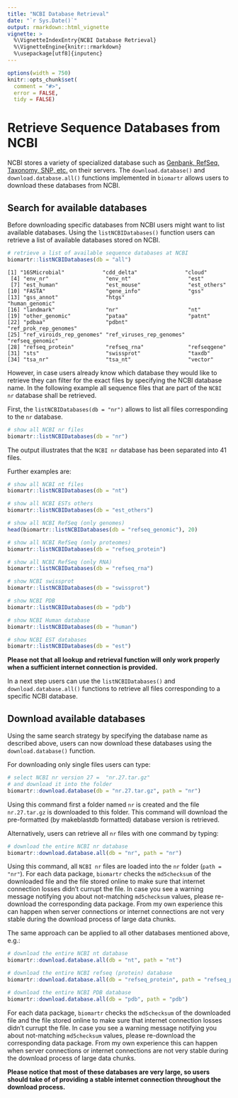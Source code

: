 ```yaml
---
title: "NCBI Database Retrieval"
date: "`r Sys.Date()`"
output: rmarkdown::html_vignette
vignette: >
  %\VignetteIndexEntry{NCBI Database Retrieval}
  %\VignetteEngine{knitr::rmarkdown}
  %\usepackage[utf8]{inputenc}
---
```


```r
options(width = 750)
knitr::opts_chunk$set(
  comment = "#>",
  error = FALSE,
  tidy = FALSE)
```

# Retrieve Sequence Databases from NCBI

NCBI stores a variety of specialized database such as [Genbank, RefSeq, Taxonomy, SNP, etc.](https://www.ncbi.nlm.nih.gov/guide/data-software/) on their servers.
The `download.database()` and `download.database.all()` functions implemented in `biomartr` allows users to download these databases from NCBI.

## Search for available databases

Before downloading specific databases from NCBI users might want to list available databases. Using the `listNCBIDatabases()` function users can retrieve a list of  available databases stored on NCBI.

```r
# retrieve a list of available sequence databases at NCBI
biomartr::listNCBIDatabases(db = "all")
```

```
[1] "16SMicrobial"            "cdd_delta"               "cloud"                  
 [4] "env_nr"                  "env_nt"                  "est"                    
 [7] "est_human"               "est_mouse"               "est_others"             
[10] "FASTA"                   "gene_info"               "gss"                    
[13] "gss_annot"               "htgs"                    "human_genomic"          
[16] "landmark"                "nr"                      "nt"                     
[19] "other_genomic"           "pataa"                   "patnt"                  
[22] "pdbaa"                   "pdbnt"                   "ref_prok_rep_genomes"   
[25] "ref_viroids_rep_genomes" "ref_viruses_rep_genomes" "refseq_genomic"         
[28] "refseq_protein"          "refseq_rna"              "refseqgene"             
[31] "sts"                     "swissprot"               "taxdb"                  
[34] "tsa_nr"                  "tsa_nt"                  "vector"
```


However, in case users already know which database they would like to retrieve
they can filter for the exact files by specifying the NCBI database name. In the following example all sequence files that are part of the `NCBI nr` database shall be retrieved.


First, the `listNCBIDatabases(db = "nr")` allows to list all files corresponding to the `nr` database. 

```r
# show all NCBI nr files
biomartr::listNCBIDatabases(db = "nr")
```


The output illustrates that the `NCBI nr` database has been separated into 41 files.

Further examples are:


```r
# show all NCBI nt files
biomartr::listNCBIDatabases(db = "nt")
```

```r
# show all NCBI ESTs others
biomartr::listNCBIDatabases(db = "est_others")
```


```r
# show all NCBI RefSeq (only genomes)
head(biomartr::listNCBIDatabases(db = "refseq_genomic"), 20)
```


```r
# show all NCBI RefSeq (only proteomes)
biomartr::listNCBIDatabases(db = "refseq_protein")
```

```r
# show all NCBI RefSeq (only RNA)
biomartr::listNCBIDatabases(db = "refseq_rna")
```

```r
# show NCBI swissprot
biomartr::listNCBIDatabases(db = "swissprot")
```

```r
# show NCBI PDB
biomartr::listNCBIDatabases(db = "pdb")
```

```r
# show NCBI Human database
biomartr::listNCBIDatabases(db = "human")
```

```r
# show NCBI EST databases
biomartr::listNCBIDatabases(db = "est")
```

__Please not that all lookup and retrieval function will only work properly when a sufficient internet connection is provided.__

In a next step users can use the `listNCBIDatabases()` and `download.database.all()` functions to retrieve 
all files corresponding to a specific NCBI database.

## Download available databases

Using the same search strategy by specifying the database name as described above, users can now download these databases using the `download.database()` function.

For downloading only single files users can type:

```r
# select NCBI nr version 27 =  "nr.27.tar.gz"
# and download it into the folder
biomartr::download.database(db = "nr.27.tar.gz", path = "nr")
```

Using this command first a folder named `nr` is created and the
file `nr.27.tar.gz` is downloaded to this folder. 
This command will download the pre-formatted (by makeblastdb formatted) database version is retrieved.

Alternatively, users can retrieve all `nr` files with one command by typing:

```r
# download the entire NCBI nr database
biomartr::download.database.all(db = "nr", path = "nr")
```

Using this command, all `NCBI nr` files are loaded into the `nr` folder (`path = "nr"`). For each data package, `biomartr` checks the `md5checksum` of the downloaded file and the file stored online to make sure that internet connection losses didn't currupt the file. In case you see a warning message notifying you about not-matching `md5checksum` values, please re-download the corresponding data package. From my own experience this can happen when server connections or internet connections are not very stable during the download process of large data chunks.


The same approach can be applied to all other databases mentioned above, e.g.:

```r
# download the entire NCBI nt database
biomartr::download.database.all(db = "nt", path = "nt")
```

```r
# download the entire NCBI refseq (protein) database
biomartr::download.database.all(db = "refseq_protein", path = "refseq_protein")
```

```r
# download the entire NCBI PDB database
biomartr::download.database.all(db = "pdb", path = "pdb")
```

For each data package, `biomartr` checks the `md5checksum` of the downloaded file and the file stored online to make sure that internet connection losses didn't currupt the file. In case you see a warning message notifying you about not-matching `md5checksum` values, please re-download the corresponding data package. From my own experience this can happen when server connections or internet connections are not very stable during the download process of large data chunks.

__Please notice that most of these databases are very large, so users should take of of providing a stable internet connection throughout the download process.__
